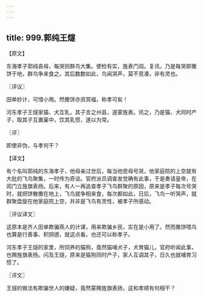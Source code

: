 ```yaml
---
---
---
```

title: 999.郭纯王燧
---



【原文】

东海孝子郭纯丧母，每哭则群鸟大集。使检有实，旌表门闾。复讯，乃是每哭即撒饼于地，群鸟争来食之。其后数数如此，鸟闻哭声，莫不竞凑，非有灵也。

〖评议〗

田单妙计，可惜小用。然撒饼亦资冥福，称孝可矣！

河东孝子王燧家猫、犬互乳，其子言之州县，遂蒙旌表。讯之，乃是猫、犬同时产子，取其子互置窠中，饮其乳惯，遂以为常。

〖评〗

即使非伪，与孝何干？

【译文】

有个名叫郭纯的东海孝子，他母亲过世后，每当他思母号哭，他家庭院的上空就有大批的飞鸟聚集，一时传为奇谈。官府派员调查发觉确有此事，于是奏请皇帝，在闾门立旌旗表扬。后来，有人一再追查孝子飞鸟群聚的原因，原来是孝子每次号哭时，就把饼散撒在地上，飞鸟就争相来食，每次都如此，日后，飞鸟一听哭声，就群聚盘旋在他家庭院上空，并非是飞鸟有灵性，被孝子所感动。

〖评议译文〗

这原本是齐人田单欺骗燕人的计谋，用来欺骗乡民，实在是小用了。然而撒饼喂鸟也算是行善事、积阴德，就这点看，也还可以称孝子。

河东孝子王燧的家里，所饲养的猫狗，竟然猫哺犬子，犬育猫儿，官府听闻此事，也赐旌旗表扬。问及王燧，原来是猫狗同时产子，家人互调其子，日久也就哺育习惯了。

〖评文〗

王燧的做法有欺骗世人的嫌疑，竟然蒙赐旌旗表扬，这和孝顺有何相干？